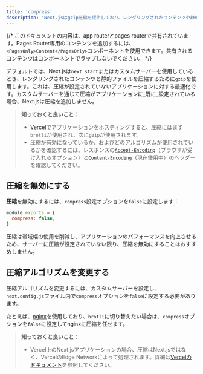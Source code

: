 ```yaml
---
title: 'compress'
description: 'Next.jsはgzip圧縮を提供しており、レンダリングされたコンテンツや静的ファイルを圧縮しますが、これが機能するのはサーバーターゲットのみです。詳細はこちらから。'
---
```


{/* このドキュメントの内容は、app routerとpages routerで共有されています。Pages Router専用のコンテンツを追加するには、`<PagesOnly>Content</PagesOnly>`コンポーネントを使用できます。共有されるコンテンツはコンポーネントでラップしないでください。 */}

デフォルトでは、Next.jsは`next start`またはカスタムサーバーを使用しているとき、レンダリングされたコンテンツと静的ファイルを圧縮するために`gzip`を使用します。これは、圧縮が設定されていないアプリケーションに対する最適化です。カスタムサーバーを通じて圧縮がアプリケーションに_既に_設定されている場合、Next.jsは圧縮を追加しません。

> **知っておくと良いこと：**
>
> - [Vercel](https://vercel.com/docs/edge-network/compression)でアプリケーションをホスティングすると、圧縮にはまず`brotli`が使用され、次に`gzip`が使用されます。
> - 圧縮が有効になっているか、およびどのアルゴリズムが使用されているかを確認するには、レスポンスの[`Accept-Encoding`](https://developer.mozilla.org/en-US/docs/Web/HTTP/Headers/Accept-Encoding)（ブラウザが受け入れるオプション）と[`Content-Encoding`](https://developer.mozilla.org/en-US/docs/Web/HTTP/Headers/Content-Encoding)（現在使用中）のヘッダーを確認してください。

## 圧縮を無効にする

**圧縮**を無効にするには、`compress`設定オプションを`false`に設定します：

```js title="next.config.js"
module.exports = {
  compress: false,
}
```

圧縮は帯域幅の使用を削減し、アプリケーションのパフォーマンスを向上させるため、サーバーに圧縮が設定されていない限り、圧縮を無効にすることはおすすめしません。

## 圧縮アルゴリズムを変更する

圧縮アルゴリズムを変更するには、カスタムサーバーを設定し、`next.config.js`ファイル内で`compress`オプションを`false`に設定する必要があります。

たとえば、[nginx](https://nginx.org/)を使用しており、`brotli`に切り替えたい場合は、`compress`オプションを`false`に設定してnginxに圧縮を任せます。

> **知っておくと良いこと：**
>
> - Vercel上のNext.jsアプリケーションの場合、圧縮はNext.jsではなく、VercelのEdge Networkによって処理されます。詳細は[Vercelのドキュメント](https://vercel.com/docs/edge-network/compression)を参照してください。
